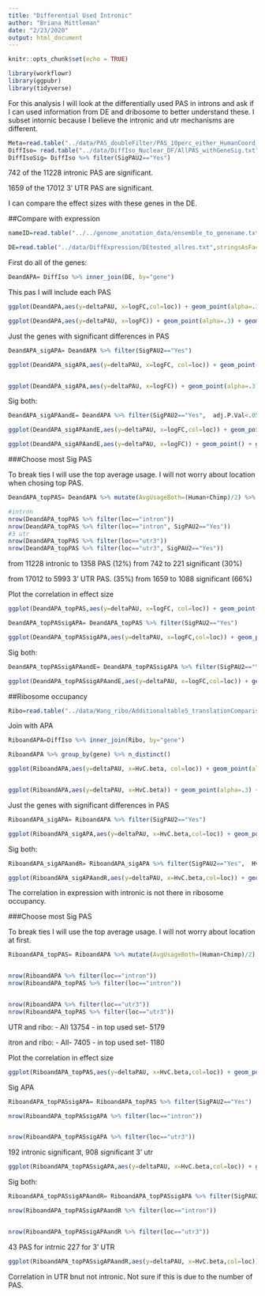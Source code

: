 ```yaml
---
title: "Differential Used Intronic"
author: "Briana Mittleman"
date: "2/23/2020"
output: html_document
---
```


```r
knitr::opts_chunk$set(echo = TRUE)
```


```r
library(workflowr)
library(ggpubr)
library(tidyverse)
```

For this analysis I will look at the differentially used PAS in introns and ask if I can used information from DE and dribosome to better understand these. I subset intornic because I believe the intronic and utr mechanisms are different. 


```r
Meta=read.table("../data/PAS_doubleFilter/PAS_10perc_either_HumanCoord_BothUsage_meta_doubleFilter.txt", header = T, stringsAsFactors = F)  %>% select(PAS, chr, start,end, loc)
DiffIso= read.table("../data/DiffIso_Nuclear_DF/AllPAS_withGeneSig.txt", header = T,stringsAsFactors = F) %>% inner_join(Meta, by=c("chr", 'start','end')) %>% filter(loc %in% c("intron","utr3"))
DiffIsoSig= DiffIso %>% filter(SigPAU2=="Yes")


```

742 of the 11228 intronic PAS are significant. 

1659 of the 17012 3' UTR PAS are significant. 

I can compare the effect sizes with these genes in the DE.  

##Compare with expression
```r

nameID=read.table("../../genome_anotation_data/ensemble_to_genename.txt",sep="\t", header = T, stringsAsFactors = F) %>% select(Gene_stable_ID, Gene.name)

DE=read.table("../data/DiffExpression/DEtested_allres.txt",stringsAsFactors = F,header = F, col.names = c("Gene_stable_ID" ,"logFC" ,"AveExpr" , "t" ,  "P.Value" ,  "adj.P.Val", "B"  )) %>% inner_join(nameID,by="Gene_stable_ID") %>% rename('gene'=Gene.name) %>% select(-Gene_stable_ID)

```


First do all of the genes:  

```r
DeandAPA= DiffIso %>% inner_join(DE, by="gene")
```

This pas I will include each PAS 

```r
ggplot(DeandAPA,aes(y=deltaPAU, x=logFC,col=loc)) + geom_point(alpha=.3) + geom_smooth(aes(col=loc), method="lm") + labs(title="Intronic and 3' UTR APA v DE") + scale_color_brewer(palette = "Dark2")+ stat_cor(aes(color = loc), label.x = 3)

ggplot(DeandAPA,aes(y=deltaPAU, x=logFC)) + geom_point(alpha=.3) + geom_smooth(method="lm") + labs(title="Intronic and 3' UTR APA v DE") + scale_color_brewer(palette = "Dark2")+ stat_cor( label.x = 3)
```




Just the genes with significant differences in PAS  

```r
DeandAPA_sigAPA= DeandAPA %>% filter(SigPAU2=="Yes")
```


```r
ggplot(DeandAPA_sigAPA,aes(y=deltaPAU, x=logFC, col=loc)) + geom_point(alpha=.3) + geom_smooth(method="lm")+ labs(title="Significant Intronic and 3' UTR APA v DE")+ scale_color_brewer(palette = "Dark2")+ stat_cor(aes(color = loc), label.x = 3)


ggplot(DeandAPA_sigAPA,aes(y=deltaPAU, x=logFC)) + geom_point(alpha=.3) + geom_smooth(method="lm")+ labs(title="Significant Intronic and 3' UTR APA v DE")+ scale_color_brewer(palette = "Dark2")+ stat_cor(label.x = 3)
```

Sig both:  


```r
DeandAPA_sigAPAandE= DeandAPA %>% filter(SigPAU2=="Yes",  adj.P.Val<.05)
```


```r
ggplot(DeandAPA_sigAPAandE,aes(y=deltaPAU, x=logFC,col=loc)) + geom_point() + geom_smooth(method="lm")+ labs(title="Significant Intronic and 3' UTR APA v Significant DE") + scale_color_brewer(palette = "Dark2")+ stat_cor(aes(color = loc), label.x = 3)

ggplot(DeandAPA_sigAPAandE,aes(y=deltaPAU, x=logFC)) + geom_point() + geom_smooth(method="lm")+ labs(title="Significant Intronic and 3' UTR APA v Significant DE") + scale_color_brewer(palette = "Dark2")+ stat_cor( label.x = 3)

```




###Choose most Sig PAS  

To break ties I will use the top average usage. I will not worry about location when chosing top PAS.  

```r
DeandAPA_topPAS= DeandAPA %>% mutate(AvgUsageBoth=(Human+Chimp)/2) %>% group_by(gene) %>% arrange(p.adjust,desc(AvgUsageBoth)) %>% slice(1) %>% ungroup()

#intron
nrow(DeandAPA_topPAS %>% filter(loc=="intron"))
nrow(DeandAPA_topPAS %>% filter(loc=="intron", SigPAU2=="Yes"))
#3 utr
nrow(DeandAPA_topPAS %>% filter(loc=="utr3"))
nrow(DeandAPA_topPAS %>% filter(loc=="utr3", SigPAU2=="Yes"))
```



from  11228 intronic to 1358 PAS (12%)
from 742 to 221 significant (30%)


from  17012 to 5993 3' UTR PAS. (35%)
from 1659 to 1088 significant (66%)

Plot the correlation in effect size  

```r
ggplot(DeandAPA_topPAS,aes(y=deltaPAU, x=logFC, col=loc)) + geom_point(alpha=.3) + geom_smooth(method="lm")  + labs(title="Intronic and 3' UTR APA top PAS v DE") + scale_color_brewer(palette = "Dark2") + stat_cor(aes(color = loc), label.x = 3)
```




```r
DeandAPA_topPASsigAPA= DeandAPA_topPAS %>% filter(SigPAU2=="Yes")
```


```r
ggplot(DeandAPA_topPASsigAPA,aes(y=deltaPAU, x=logFC,col=loc)) + geom_point(alpha=.4) + geom_smooth(method="lm") + labs(title="Significant APA, Top PAS v DE ") + scale_color_brewer(palette = "Dark2")+ stat_cor(aes(color = loc), label.x = 3)
```



Sig both:  


```r
DeandAPA_topPASsigAPAandE= DeandAPA_topPASsigAPA %>% filter(SigPAU2=="Yes",  adj.P.Val<.05)
```


```r
ggplot(DeandAPA_topPASsigAPAandE,aes(y=deltaPAU, x=logFC,col=loc)) + geom_point(alpha=.3) + geom_smooth(method="lm")+ labs(title="Significant APA, Top PAS  v Significant DE") +  scale_color_brewer(palette = "Dark2")+ stat_cor(aes(color = loc), label.x = 3)

```


##Ribosome occupancy  

```r
Ribo=read.table("../data/Wang_ribo/Additionaltable5_translationComparisons.txt",header = T, stringsAsFactors = F) %>% rename("Gene_stable_ID"= ENSG) %>% inner_join(nameID,by="Gene_stable_ID") %>% select(Gene.name, HvC.beta, HvC.pvalue, HvC.FDR) %>% rename("gene"=Gene.name) 
```

Join with APA  

```r
RiboandAPA=DiffIso %>% inner_join(Ribo, by="gene")

RiboandAPA %>% group_by(gene) %>% n_distinct()

```

```r
ggplot(RiboandAPA,aes(y=deltaPAU, x=HvC.beta, col=loc)) + geom_point(alpha=.3) + geom_smooth(method="lm") + labs(title="APA v Ribosome Occupany")+ scale_color_brewer(palette = "Dark2")+ stat_cor(aes(color = loc), label.x = 3)


ggplot(RiboandAPA,aes(y=deltaPAU, x=HvC.beta)) + geom_point(alpha=.3) + geom_smooth(method="lm") + labs(title="APA v Ribosome Occupany")+ scale_color_brewer(palette = "Dark2")+ stat_cor( label.x = 3)
```



Just the genes with significant differences in PAS  

```r
RiboandAPA_sigAPA= RiboandAPA %>% filter(SigPAU2=="Yes")
```


```r
ggplot(RiboandAPA_sigAPA,aes(y=deltaPAU, x=HvC.beta,col=loc)) + geom_point(alpha=.3) + geom_smooth(method="lm")+ labs(title="Significant APA v Ribosome Occupany")+ scale_color_brewer(palette = "Dark2")+ stat_cor(aes(color = loc), label.x = 3)
```




Sig both:  


```r
RiboandAPA_sigAPAandR= RiboandAPA_sigAPA %>% filter(SigPAU2=="Yes",  HvC.FDR<.05)
```


```r
ggplot(RiboandAPA_sigAPAandR,aes(y=deltaPAU, x=HvC.beta,col=loc)) + geom_point(alpha=.3) + geom_smooth(method="lm")+ labs(title="Significant APA v Significant Ribosome Occupany") + scale_color_brewer(palette = "Dark2")+ stat_cor(aes(color = loc), label.x = 3)

```



The correlation in expression with intronic is not there in ribosome occupancy.  

###Choose most Sig PAS  

To break ties I will use the top average usage. I will not worry about location at first.  

```r
RiboandAPA_topPAS= RiboandAPA %>% mutate(AvgUsageBoth=(Human+Chimp)/2) %>% group_by(gene) %>% arrange(p.adjust,desc(AvgUsageBoth)) %>% slice(1) %>% ungroup()


nrow(RiboandAPA %>% filter(loc=="intron"))
nrow(RiboandAPA_topPAS %>% filter(loc=="intron"))


nrow(RiboandAPA %>% filter(loc=="utr3"))
nrow(RiboandAPA_topPAS %>% filter(loc=="utr3"))
```
UTR and ribo:
- All 13754
- in top used set- 5179

itron and ribo:
- All- 7405
- in top used set- 1180

Plot the correlation in effect size  

```r
ggplot(RiboandAPA_topPAS,aes(y=deltaPAU, x=HvC.beta,col=loc)) + geom_point(alpha=.3) + geom_smooth(method="lm")  + labs(title="APA, top PAS v Ribosome Occupany")+ scale_color_brewer(palette = "Dark2")+ stat_cor(aes(color = loc), label.x = 3)


```



Sig APA
```r
RiboandAPA_topPASsigAPA= RiboandAPA_topPAS %>% filter(SigPAU2=="Yes")

nrow(RiboandAPA_topPASsigAPA %>% filter(loc=="intron"))


nrow(RiboandAPA_topPASsigAPA %>% filter(loc=="utr3"))

```
192 intronic significant, 908 significant 3' utr

```r
ggplot(RiboandAPA_topPASsigAPA,aes(y=deltaPAU, x=HvC.beta,col=loc)) + geom_point(alpha=.3) + geom_smooth(method="lm")+ labs(title="Significant  APA, top PAS v Ribosome Occupany") +scale_color_brewer(palette = "Dark2")+ stat_cor(aes(color = loc), label.x = 3)

```




Sig both:  


```r
RiboandAPA_topPASsigAPAandR= RiboandAPA_topPASsigAPA %>% filter(SigPAU2=="Yes",  HvC.FDR<.05)

nrow(RiboandAPA_topPASsigAPAandR %>% filter(loc=="intron"))


nrow(RiboandAPA_topPASsigAPAandR %>% filter(loc=="utr3"))
```
43 PAS for intrnic 227 for 3' UTR

```r
ggplot(RiboandAPA_topPASsigAPAandR,aes(y=deltaPAU, x=HvC.beta,col=loc)) + geom_point(alpha=.3) + geom_smooth(method="lm")+ labs(title="Significant  APA, top PAS  v Significant Ribosome Occupany") + scale_color_brewer(palette = "Dark2")+ stat_cor(aes(color = loc), label.x = 3)

```


Correlation in UTR bnut not intronic. Not sure if this is due to the number of PAS.   
